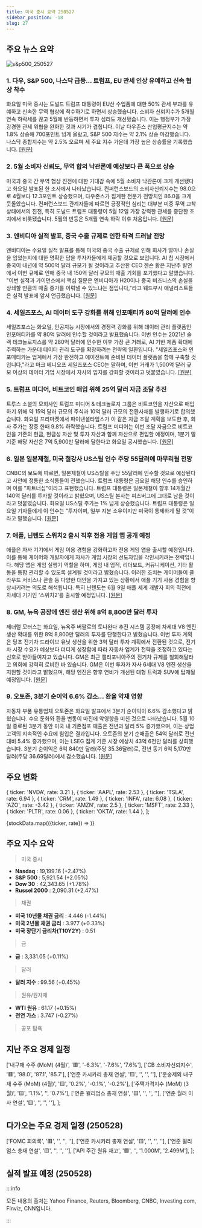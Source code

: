 ```yaml
---
title: 미국 증시 요약 250527
sidebar_position: -18
slug: 27
---
```


## 주요 뉴스 요약

![s&p500_250527](/map/250527.png)

### 1. **다우, S&P 500, 나스닥 급등... 트럼프, EU 관세 인상 유예하고 신속 협상 착수**

화요일 미국 증시는 도널드 트럼프 대통령이 EU산 수입품에 대한 50% 관세 부과를 유예하고 신속한 무역 협상에 착수하기로 하면서 상승했습니다. 소비자 신뢰지수가 5개월 연속 하락세를 끊고 5월에 반등하면서 투자 심리도 개선됐습니다. 이는 행정부가 가장 강경한 관세 위협을 완화한 것과 시기가 겹칩니다. 이날 다우존스 산업평균지수는 약 1.8% 상승해 700포인트 넘게 올랐고, S&P 500 지수는 약 2.1% 상승 마감했습니다. 나스닥 종합지수는 약 2.5% 오르며 세 주요 지수 가운데 가장 높은 상승률을 기록했습니다. [[원문]](https://finance.yahoo.com/news/live/stock-market-today-dow-sp-500-nasdaq-soar-as-trump-pauses-eu-tariff-hikes-for-fast-tracked-talks-133348369.html)

### 2. **5월 소비자 신뢰도, 무역 합의 낙관론에 예상보다 큰 폭으로 상승**

미국과 중국 간 무역 협상 진전에 대한 기대감 속에 5월 소비자 낙관론이 크게 개선됐다고 화요일 발표된 한 조사에서 나타났습니다. 컨퍼런스보드의 소비자신뢰지수는 98.0으로 4월보다 12.3포인트 상승했으며, 다우존스가 집계한 전문가 전망치인 86.0을 크게 웃돌았습니다. 컨퍼런스보드 관계자들에 따르면 긍정적인 심리는 대부분 미중 무역 교착 상태에서의 진전, 특히 도널드 트럼프 대통령이 5월 12일 가장 강력한 관세를 중단한 조치에서 비롯됐습니다. 5월의 반등은 5개월 연속 하락 이후 처음입니다. [[원문]](https://www.cnbc.com/2025/05/27/consumer-confidence-for-may-was-much-stronger-than-expected-on-optimism-for-trade-deals.html)

### 3. **엔비디아 실적 발표, 중국 수출 규제로 인한 타격 드러날 전망**

엔비디아는 수요일 실적 발표를 통해 미국의 중국 수출 규제로 인해 회사가 얼마나 손실을 입었는지에 대한 명확한 답을 투자자들에게 제공할 것으로 보입니다. AI 칩 시장에서 중국이 내년에 약 500억 달러 규모가 될 것이라고 추산한 CEO 젠슨 황은 지난주 발언에서 이번 규제로 인해 중국 내 150억 달러 규모의 매출 기회를 포기했다고 말했습니다. "이번 실적과 가이던스에서 핵심 질문은 엔비디아가 H20이나 중국 비즈니스의 손실을 상쇄할 만큼의 매출 증가를 이뤄낼 수 있느냐는 점입니다,"라고 웨드부시 애널리스트들은 실적 발표에 앞서 언급했습니다. [[원문]](https://www.reuters.com/world/china/nvidia-earnings-reveal-hit-us-export-curbs-china-2025-05-27/)

### 4. **세일즈포스, AI 데이터 도구 강화를 위해 인포매티카 80억 달러에 인수**

세일즈포스는 화요일, 인공지능 시장에서의 경쟁력 강화를 위해 데이터 관리 플랫폼인 인포매티카를 약 80억 달러에 인수할 것이라고 발표했습니다. 이번 인수는 2021년 슬랙 테크놀로지스를 약 280억 달러에 인수한 이후 가장 큰 거래로, AI 기반 제품 확대에 주력하는 가운데 데이터 관리 도구를 확장하려는 전략의 일환입니다. "세일즈포스와 인포매티카는 업계에서 가장 완전하고 에이전트에 준비된 데이터 플랫폼을 함께 구축할 것입니다,"라고 마크 베니오프 세일즈포스 CEO는 말하며, 이번 거래가 1,500억 달러 규모 이상의 데이터 기업 시장에서 자사의 입지를 강화할 것이라고 덧붙였습니다. [[원문]](https://www.reuters.com/technology/salesforce-nears-8-billion-deal-informatica-wsj-reports-2025-05-27/)

### 5. **트럼프 미디어, 비트코인 매입 위해 25억 달러 자금 조달 추진**

트루스 소셜의 모회사인 트럼프 미디어 & 테크놀로지 그룹은 비트코인을 자산으로 매입하기 위해 약 15억 달러 규모의 주식과 10억 달러 규모의 전환사채를 발행하기로 합의했습니다. 화요일 프리마켓에서 파이낸셜타임스가 이 같은 자금 조달 계획을 보도한 후, 회사 주가는 장중 한때 9.8% 하락했습니다. 트럼프 미디어는 이번 조달 자금으로 비트코인을 기존의 현금, 현금성 자산 및 투자 자산과 함께 자산으로 편입할 예정이며, 1분기 말 기준 해당 자산은 7억 5,900만 달러에 달한다고 화요일 공시했습니다. [[원문]](https://www.bloomberg.com/news/articles/2025-05-27/trump-media-to-raise-2-5-billion-in-capital-to-buy-bitcoin?srnd=phx-markets&embedded-checkout=true)

### 6. **일본 일본제철, 미국 철강사 US스틸 인수 주당 55달러에 마무리될 전망**

CNBC의 보도에 따르면, 일본제철이 US스틸을 주당 55달러에 인수할 것으로 예상된다고 사안에 정통한 소식통들이 전했습니다. 트럼프 대통령은 금요일 해당 인수를 승인하며 이를 "파트너십"이라고 표현했습니다. 트럼프 대통령은 일본제철이 향후 14개월간 140억 달러를 투자할 것이라고 밝혔으며, US스틸 본사는 피츠버그에 그대로 남을 것이라고 덧붙였습니다. 화요일 US스틸 주가는 1% 넘게 상승했습니다. 트럼프 대통령은 일요일 기자들에게 이 인수는 “투자이며, 일부 지분 소유이지만 미국이 통제하게 될 것”이라고 말했습니다. [[원문]](https://www.cnbc.com/2025/05/27/japans-nippon-expected-to-close-acquisition-of-us-steel-at-55-per-share-sources-say.html)

### 7. **애플, 닌텐도 스위치2 출시 직후 전용 게임 앱 공개 예정**

애플은 자사 기기에서 게임 이용 경험을 강화하고자 전용 게임 앱을 출시할 예정입니다. 이를 통해 게이머와 개발자에게 자사가 게임 시장의 선도자임을 각인시키려는 전략입니다. 해당 앱은 게임 실행기 역할을 하며, 게임 내 업적, 리더보드, 커뮤니케이션, 기타 활동을 통합 관리할 수 있도록 설계될 것이라고 밝혔습니다. 이러한 조치는 게이머들이 클라우드 서비스나 콘솔 등 다양한 대안을 가지고 있는 상황에서 애플 기기 사용 경험을 향상시키려는 의도로 해석됩니다. 특히 닌텐도는 6월 9일 애플 세계 개발자 회의 직전에 차세대 기기인 ‘스위치2’를 출시할 예정입니다. [[원문]](https://finance.yahoo.com/news/apple-debut-dedicated-gaming-app-194015054.html)

### 8. **GM, 뉴욕 공장에 엔진 생산 위해 8억 8,800만 달러 투자**

제너럴 모터스는 화요일, 뉴욕주 버팔로의 토나완다 추진 시스템 공장에 차세대 V8 엔진 생산 확대를 위한 8억 8,800만 달러의 투자를 단행한다고 밝혔습니다. 이번 투자 계획은 당초 전기차 드라이브 유닛 생산을 위한 3억 달러 투자 계획에서 전환된 것으로, 전기차 시장 수요가 예상보다 더디게 성장함에 따라 자동차 업계가 전략을 조정하고 있다는 신호로 받아들여지고 있습니다. GM은 최근 캘리포니아주의 전기차 규제를 철회해달라고 의회에 강력히 로비한 바 있습니다. GM은 이번 투자가 자사 6세대 V8 엔진 생산을 지원할 것이라고 밝혔으며, 해당 엔진은 향후 연비가 개선된 대형 트럭과 SUV에 탑재될 예정입니다. [[원문]](https://www.reuters.com/business/autos-transportation/gm-invest-least-800-million-engine-production-new-york-facility-sources-say-2025-05-27/)

### 9. **오토존, 3분기 순이익 6.6% 감소... 환율 악재 영향**

자동차 부품 유통업체 오토존은 화요일 발표에서 3분기 순이익이 6.6% 감소했다고 밝혔습니다. 수요 둔화와 환율 변동이 마진에 악영향을 미친 것으로 나타났습니다. 5월 10일 종료된 3분기 동안 미국 내 기존점포 매출은 전년과 달리 5% 증가했으며, 이는 상업 고객의 지속적인 수요에 힘입은 결과입니다. 오토존의 분기 순매출은 54억 달러로 전년 대비 5.4% 증가했으며, 이는 LSEG 집계 기준 시장 예상치 43억 6천만 달러를 상회했습니다. 3분기 순이익은 6억 840만 달러(주당 35.36달러)로, 전년 동기 6억 5,170만 달러(주당 36.69달러)에서 감소했습니다. [[원문]](https://www.reuters.com/business/autos-transportation/autozones-third-quarter-profit-falls-66-currency-headwinds-2025-05-27/)

## 주요 변화

  { ticker: 'NVDA', rate: 3.21 },
  { ticker: 'AAPL', rate: 2.53 },
  { ticker: 'TSLA', rate: 6.94 },
  { ticker: 'CRM', rate: 1.49 },
  { ticker: 'INFA', rate: 6.08 },
  { ticker: 'AZO', rate: -3.42 },
  { ticker: 'AMZN', rate: 2.5 },
  { ticker: 'MSFT', rate: 2.33 },
  { ticker: 'PLTR', rate: 0.06 },
  { ticker: 'OKTA', rate: 1.44 },
];

{stockData.map(({ticker, rate}) => <StockCardMini key={ticker} ticker={ticker} rate={rate}></StockCardMini>)}

## 주요 지수 요약

> 미국 증시

- **Nasdaq** : 19,199.16 (+2.47%)
- **S&P 500** : 5,921.54 (+2.05%)
- **Dow 30** : 42,343.65 (+1.78%)
- **Russel 2000** : 2,090.31 (+2.47%)

> 채권

- **미국 10년물 채권 금리** : 4.446 (-1.44%)
- **미국 2년물 채권 금리** : 3.977 (+0.33%)
- **미국 장단기 금리차(T10Y2Y)** : 0.51

> 금

- **금** : 3,331.05 (+0.11%)

> 달러

- **달러 지수** : 99.56 (+0.45%)

> 원유/원자재

- **WTI 원유** : 61.17 (+0.15%)
- **천연 가스** : 3.747 (-0.27%)

> 공포 탐욕

<FearAndGreed fearAndGreedIndex={65} vix={18.96} vixRate={-7.83} />

## 지난 주요 경제 일정

  ['내구재 수주 (MoM) (4월)', '🟥', '-6.3%', '-7.6%', '7.6%'],
  ['CB 소비자신뢰지수', '🟥', '98.0', '87.1', '85.7'],
  ['연준 카시카리 총재 연설', '🟨', '', '', ''],
  ['운송제외 내구재 수주 (MoM) (4월)', '🟨', '0.2%', '-0.1%', '-0.2%'],
  ['주택가격지수 (MoM) (3월)', '🟨', '1.1%', '', '0.7%'],
  ['연준 윌리엄스 총재 연설', '🟨', '', '', ''],
  ['연준 월러 이사 연설', '🟨', '', '', ''],
];

<EconomicCalendar data={eventsData} />

## 다가오는 주요 경제 일정 (250528)

  ['FOMC 회의록', '🟥', '', '', ''],
  ['연준 카시카리 총재 연설', '🟨', '', '', ''],
  ['연준 윌리엄스 총재 연설', '🟨', '', '', ''],
  ['API 주간 원유 재고', '🟩', '', '1.000M', '2.499M'],
];

<EconomicCalendar data={nextEventsData} />

## 실적 발표 예정 (250528)


<EarningsBoard stocksAMC={stocksAMC} />

:::info

모든 내용의 출처는 Yahoo Finance, Reuters, Bloomberg, CNBC, Investing.com, Finviz, CNN입니다.

:::
